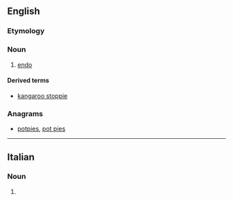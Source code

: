 ==English==

===Etymology===
{{suffix|en|stop|ie}}

===Noun===
{{en-noun}}

# {{lb|en|cycling}} [[endo]]

====Derived terms====
* [[kangaroo stoppie]]

===Anagrams===
* [[potpies#English|potpies]], [[pot pies#English|pot pies]]

----

==Italian==

===Noun===
{{head|it|noun plural form|g=f}}

# {{plural of|stoppia|lang=it}}